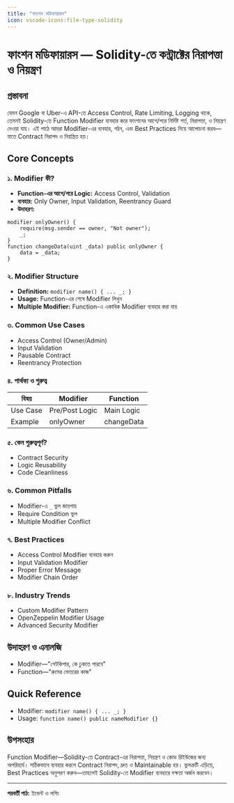 ```yaml
---
title: "ফাংশন মডিফায়ারস"
icon: vscode-icons:file-type-solidity
---
```


# ফাংশন মডিফায়ারস — Solidity-তে কন্ট্রাক্টের নিরাপত্তা ও নিয়ন্ত্রণ

## প্রস্তাবনা

যেমন Google বা Uber-এ API-তে Access Control, Rate Limiting, Logging থাকে, তেমনই Solidity-তে Function Modifier ব্যবহার করে ফাংশনের আগে/পরে নির্দিষ্ট শর্ত, নিরাপত্তা, ও নিয়ন্ত্রণ দেওয়া যায়। এই পাঠে আমরা Modifier-এর ব্যবহার, গঠন, এবং Best Practices নিয়ে আলোচনা করব—যাতে Contract নিরাপদ ও নিয়ন্ত্রিত হয়।

## Core Concepts

### ১. Modifier কী?
- **Function-এর আগে/পরে Logic:** Access Control, Validation
- **ব্যবহার:** Only Owner, Input Validation, Reentrancy Guard
- **উদাহরণ:**
```solidity
modifier onlyOwner() {
    require(msg.sender == owner, "Not owner");
    _;
}
function changeData(uint _data) public onlyOwner {
    data = _data;
}
```

### ২. Modifier Structure
- **Definition:** `modifier name() { ... _; }`
- **Usage:** Function-এর শেষে Modifier লিখুন
- **Multiple Modifier:** Function-এ একাধিক Modifier ব্যবহার করা যায়

### ৩. Common Use Cases
- Access Control (Owner/Admin)
- Input Validation
- Pausable Contract
- Reentrancy Protection

### ৪. পার্থক্য ও গুরুত্ব
| বিষয়         | Modifier           | Function           |
|--------------|--------------------|--------------------|
| Use Case     | Pre/Post Logic     | Main Logic         |
| Example      | onlyOwner          | changeData         |

### ৫. কেন গুরুত্বপূর্ণ?
- Contract Security
- Logic Reusability
- Code Cleanliness

### ৬. Common Pitfalls
- Modifier-এ `_` ভুল জায়গায়
- Require Condition ভুল
- Multiple Modifier Conflict

### ৭. Best Practices
- Access Control Modifier ব্যবহার করুন
- Input Validation Modifier
- Proper Error Message
- Modifier Chain Order

### ৮. Industry Trends
- Custom Modifier Pattern
- OpenZeppelin Modifier Usage
- Advanced Security Modifier

## উদাহরণ ও এনালজি
- Modifier—"গেটকিপার, কে ঢুকতে পারবে"
- Function—"রুমের ভেতরের কাজ"

## Quick Reference

- Modifier: `modifier name() { ... _; }`
- Usage: `function name() public nameModifier {}`

## উপসংহার

Function Modifier—Solidity-তে Contract-এর নিরাপত্তা, নিয়ন্ত্রণ ও কোড রিইউজের জন্য অপরিহার্য। সঠিকভাবে ব্যবহার করলে Contract নিরাপদ, দ্রুত ও Maintainable হয়। ভুলত্রুটি এড়িয়ে, Best Practices অনুসরণ করুন—তাহলেই Solidity-তে Modifier ব্যবহারে দক্ষতা অর্জন করবেন।

---

**পরবর্তী পাঠ:** ইভেন্ট ও লগিং
